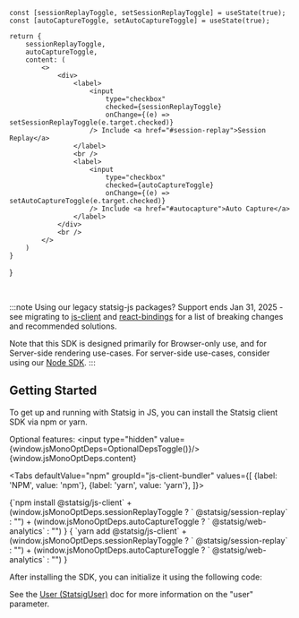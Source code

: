 
    const [sessionReplayToggle, setSessionReplayToggle] = useState(true);
    const [autoCaptureToggle, setAutoCaptureToggle] = useState(true);

    return {
        sessionReplayToggle,
        autoCaptureToggle,
        content: (
            <>
                <div>
                    <label>
                        <input
                            type="checkbox"
                            checked={sessionReplayToggle}
                            onChange={(e) => setSessionReplayToggle(e.target.checked)}
                        /> Include <a href="#session-replay">Session Replay</a>
                    </label>
                    <br />
                    <label>
                        <input
                            type="checkbox"
                            checked={autoCaptureToggle}
                            onChange={(e) => setAutoCaptureToggle(e.target.checked)}
                        /> Include <a href="#autocapture">Auto Capture</a>
                    </label>
                </div>
                <br />
            </>
        )
    }
}

<br/>

:::note
Using our legacy statsig-js packages? Support ends Jan 31, 2025 - see migrating to [js-client](/client/javascript-sdk/migrating-from-statsig-js/) and [react-bindings](/client/javascript-sdk/migrating-from-statsig-react) for a list of breaking changes and recommended solutions.

Note that this SDK is designed primarily for Browser-only use, and for Server-side rendering use-cases. For server-side use-cases, consider using our [Node SDK](/server/nodejsServerSDK/).
:::

## Getting Started

To get up and running with Statsig in JS, you can install the Statsig client SDK via npm or yarn.

Optional features:
<input type="hidden" value={window.jsMonoOptDeps=OptionalDepsToggle()}/>
{window.jsMonoOptDeps.content}

<Tabs
  defaultValue="npm"
  groupId="js-client-bundler"
  values={[
    {label: 'NPM', value: 'npm'},
    {label: 'yarn', value: 'yarn'},
  ]}>

  <TabItem value="npm">


<CodeBlock language="shell" >
{`npm install @statsig/js-client` 
+ (window.jsMonoOptDeps.sessionReplayToggle ? ` @statsig/session-replay` : "") 
+ (window.jsMonoOptDeps.autoCaptureToggle ? ` @statsig/web-analytics` : "")
}
</CodeBlock>

  </TabItem>
  <TabItem value="yarn">

<CodeBlock language="shell" >
{
`yarn add @statsig/js-client` 
+ (window.jsMonoOptDeps.sessionReplayToggle ? ` @statsig/session-replay` : "") 
+ (window.jsMonoOptDeps.autoCaptureToggle ? ` @statsig/web-analytics` : "")
}
</CodeBlock>

  </TabItem>
</Tabs>

After installing the SDK, you can initialize it using the following code:

<JSSnippets sessionReplayToggle={window.jsMonoOptDeps.sessionReplayToggle} autoCaptureToggle={window.jsMonoOptDeps.autoCaptureToggle} />

See the [User (StatsigUser)](/concepts/user) doc for more information on the "user" parameter.